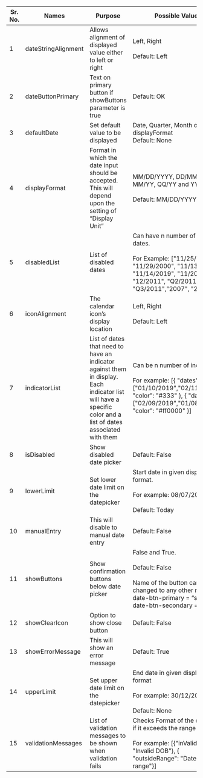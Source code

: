 
 
|Sr. No.|Names|Purpose|Possible Values|Mandatory|
|--- |--- |--- |--- |--- |
|1|dateStringAlignment|Allows alignment of displayed value either to left or right|Left, Right <br/><br/> Default: Left|No|
|2|dateButtonPrimary|Text on primary button if showButtons parameter is true|Default: OK|No|
|3|defaultDate|Set default value to be displayed|Date, Quarter, Month or Year in displayFormat <br />Default: None|No|
|4|displayFormat|Format in which the date input should be accepted. This will depend upon the setting of “Display Unit”|MM/DD/YYYY, DD/MM/YYYY, MM/YY, QQ/YY and YYYY <br/><br/> Default: MM/DD/YYYY|No|
|5|disabledList|List of disabled dates|Can have n number of disabled dates.<br/><br/>For Example:  ["11/25/2000", "11/29/2000", "11/13/2019", "11/14/2019", "11/2011", "12/2011", "Q2/2011", "Q3/2011","2007", "2008"]|No|
|6|iconAlignment|The calendar icon’s display location|Left, Right <br/><br/>Default: Left|No|
|7|indicatorList|List of dates that need to have an indicator against them in display. Each indicator list will have a specific color and a list of dates associated with them|Can be n number of indicator.<br/><br/>For example: [{ "dates": ["01/10/2019","02/11/2019"], "color": "#333" }, { "dates": ["02/09/2019","01/08/2019"], "color": "#ff0000" }]|No|
|8|isDisabled|Show disabled date picker|Default: False|No|
|9|lowerLimit|Set lower date limit on the datepicker|Start date in given display format. <br/><br/>For example: 08/07/2017<br/><br/> Default: Today|No|
|10|manualEntry|This will disable to manual date entry|Default: False|No|
|11|showButtons|Show confirmation buttons below date picker|False and True.<br/><br/> Default: False <br/><br/> Name of the button can be changed to any other name <br/>date-btn-primary = “select”<br/>date-btn-secondary =”clear”|No|
|12|showClearIcon|Option to show close button|Default: False|No|
|13|showErrorMessage|This will show an error message|Default: True|No|
|14|upperLimit|Set upper date limit on the datepicker|End date in given display format <br/><br/>For example: 30/12/2018<br/><br/> Default: None|No|
|15|validationMessages|List of validation messages to be shown when validation fails|Checks Format of the date and if it exceeds the range<br/><br/>For example: [{"inValidFormat": "Invalid DOB"}, { "outsideRange": "Date is out of range"}] |No|

